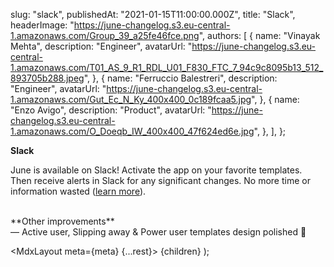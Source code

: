 
  slug: "slack",
  publishedAt: "2021-01-15T11:00:00.000Z",
  title: "Slack",
  headerImage: "https://june-changelog.s3.eu-central-1.amazonaws.com/Group_39_a25fe46fce.png",
  authors: [
    {
      name: "Vinayak Mehta",
      description: "Engineer",
      avatarUrl:
        "https://june-changelog.s3.eu-central-1.amazonaws.com/T01_AS_9_R1_RDL_U01_F830_FTC_7_94c9c8095b13_512_893705b288.jpeg",
    },
    {
      name: "Ferruccio Balestreri",
      description: "Engineer",
      avatarUrl:
        "https://june-changelog.s3.eu-central-1.amazonaws.com/Gut_Ec_N_Ky_400x400_0c189fcaa5.jpg",
    },
    {
      name: "Enzo Avigo",
      description: "Product",
      avatarUrl:
        "https://june-changelog.s3.eu-central-1.amazonaws.com/O_Doeqb_IW_400x400_47f624ed6e.jpg",
    },
  ],
};

**Slack**

June is available on Slack!
Activate the app on your favorite templates. Then receive alerts in Slack for any significant changes. No more time or information wasted ([learn more](https://intercom.help/junedotso/en/articles/4803772-slack-integration)).

<br />
**Other improvements**
<br />— Active user, Slipping away & Power user templates design polished 💅

  <MdxLayout meta={meta} {...rest}>
    {children}
  </MdxLayout>
);
